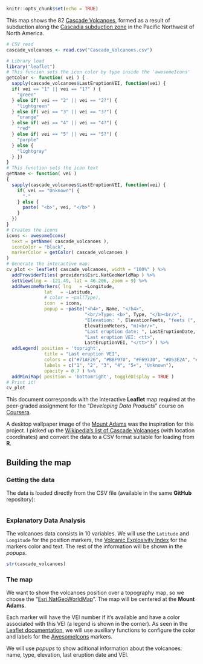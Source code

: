 ```r
knitr::opts_chunk$set(echo = TRUE)
```

This map shows the 82
[Cascade Volcanoes](https://en.wikipedia.org/wiki/List_of_Cascade_volcanoes),
formed as a result of subduction along the 
[Cascadia subduction zone](https://en.wikipedia.org/wiki/List_of_Cascade_volcanoes)
in the Pacific Northwest of North America.

```r
# CSV read
cascade_volcanoes <- read.csv("Cascade_Volcanoes.csv")
```
```r
# Library load
library("leaflet")
# This funcion sets the icon color by type inside the 'awesomeIcons'
getColor <- function( vei ) {
  sapply(cascade_volcanoes$LastEruptionVEI, function(vei) {
  if( vei == "1" || vei == "1?" ) {
    "green"
  } else if( vei == "2" || vei == "2?") {
    "lightgreen"
  } else if( vei == "3" || vei == "3?") {
    "orange"
  } else if( vei == "4" || vei == "4?") {
    "red"
  } else if( vei == "5" || vei == "5?") {
    "purple"
  } else {
    "lightgray"
  } })
}
# This function sets the icon text
getName <- function( vei )
{
  sapply(cascade_volcanoes$LastEruptionVEI, function(vei) {
    if( vei == "Unknown") {
      "-"
    } else {
      paste( "<b>", vei, "</b>" )
    }
  })
}
# Creates the icons
icons <- awesomeIcons(
  text = getName( cascade_volcanoes ),
  iconColor = "black",
  markerColor = getColor( cascade_volcanoes )
)
# Generate the interactive map:
cv_plot <- leaflet( cascade_volcanoes, width = "100%" ) %>%
  addProviderTiles( providers$Esri.NatGeoWorldMap ) %>%
  setView(lng = -121.49, lat = 46.206, zoom = 9) %>%
  addAwesomeMarkers( lng   = ~Longitude,
              lat   = ~Latitude,
              # color = ~pal(Type),
              icon  = icons,
              popup = ~paste("<h4>", Name, "</h4>",
                             "<br/>Type: <b>", Type, "</b><br/>",
                             "Elevation: ", ElevationFeets, "feets (",
                             ElevationMeters, "m)<br/>",
                             "Last eruption date: ", LastEruptionDate, "<br/>",
                             "Last eruption VEI: <tt>",
                             LastEruptionVEI, "</tt>") ) %>%
  addLegend( position = 'topright',
              title = "Last eruption VEI",
              colors = c("#71AF26", "#BBF970", "#F69730", "#D53E2A", "#CB4FB3", "#B0B0B0"), 
              labels = c("1", "2", "3", "4", "5+", "Unknown"),
              opacity = 0.7 ) %>%
  addMiniMap( position = 'bottomright', toggleDisplay = TRUE )
# Print it!
cv_plot
```



This document corresponds with the interactive **Leaflet** map required at the
peer-graded assignment for the "*Developing Data Products*" course on
[Coursera](https://www.coursera.org/learn/data-products/).

A desktop wallpaper image of the
[Mount Adams](https://en.wikipedia.org/wiki/Mount_Adams_(Washington))
was the inspiration for this project. I picked up the
[Wikipedia's list of Cascade Volcanoes](https://en.wikipedia.org/wiki/List_of_Cascade_volcanoes)
(with location coordinates) and convert the data to a CSV format
suitable for loading from **R**.

## Building the map

### Getting the data

The data is loaded directly from the CSV file (available in the
same **GitHub** repository):

```r
```

### Explanatory Data Analysis

The volcanoes data consists in 10 variables. We will use
the `Latitude` and `Longitude` for the position markers, the
[Volcanic Explosivity Index](https://en.wikipedia.org/wiki/VEI)
for the markers color and text. The rest of the
information will be shown in the *popups*.

```r
str(cascade_volcanoes)
```


### The map

We want to show the volcanoes position over a topography map,
so we choose the "[Esri.NatGeoWorldMap](https://www.arcgis.com/home/item.html?id=b9b1b422198944fbbd5250b3241691b6)".
The map will be centered at the **Mount Adams**.

Each marker will have the VEI number if it's available and have
a color associated with this VEI (a legend is shown in the corner).
As seen in the [Leaflet documentation](https://rstudio.github.io/leaflet/markers.html),
we will use auxiliary functions to configure the color and labels for the
[AwesomeIcons](https://www.rdocumentation.org/packages/leaflet/versions/1.1.0/topics/awesomeIcons)
markers.

We will use *popups* to show aditional information about the volcanoes:
name, type, elevation, last eruption date and VEI.

```r
```
